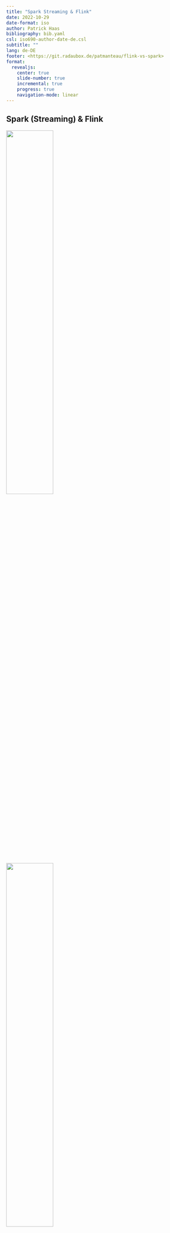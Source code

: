 ```yaml
---
title: "Spark Streaming & Flink"
date: 2022-10-29
date-format: iso
author: Patrick Haas
bibliography: bib.yaml
csl: iso690-author-date-de.csl
subtitle: ""
lang: de-DE
footer: <https://git.radaubox.de/patmanteau/flink-vs-spark>
format:
  revealjs:
    center: true
    slide-number: true
    incremental: true
    progress: true
    navigation-mode: linear
---
```


## Spark (Streaming) & Flink

::: {.r-stack fig-align="center"}
![](assets/streaming-arch.png){width="50%"}

![](assets/flink-header-logo.png){.fragment width="50%"}
:::

- Datenintegration: Daten in der richtigen Form an die richtigen Orte bringen
- lesen/transformieren/joinen/filtern/aggregieren/Modelle trainieren/evaluieren/schreiben
- Ausgabe sind _abgeleitete_ Datensätze: Suchindizes, Empfehlungen, aggregierte Metriken, materialisierte Views uvvm.

:::: {.notes}
Frameworks zur verteilten Verarbeitung großer Mengen von Daten
::::

## Spark (Streaming) & Flink

::::{.columns}
:::{.column}

- freie Software, Apache Software Foundation
- API: JVM/Python
- Anders als Hadoop: keine Zwischenergebnisse auf Platte
- Abstraktion: Fluss von Daten durch mehrere Verarbeitungsstufen

:::

:::{.column .fragment}

```mermaid
flowchart TD
    id1(flatMap) --> id6(filter) --> id2(map) --> id3(reduceByKey)
    id1 --> id4(filter) --> id99(flatMap) --> id5(map) --> id3
```

:::
::::

## Warum Spark & Flink?

- Datenintegration: Daten in der richtigen Form an die richtigen Stellen bringen
- lesen/transformieren/joinen/filtern/aggregieren/Modelle trainieren/evaluieren/schreiben
- Ausgabe sind _abgeleitete_ Datensätze: Suchindizes, Empfehlungen, aggregierte Metriken, materialisierte Views uvvm.

## Abgrenzung

::::{.columns}
:::{.column .fragment}

### Batch Processing

Analyse _beschränkter_ Datenmengen von _bekannter, endlicher_ Größe

Neue abgeleitete Ansichten können große Mengen historischer Daten erneut verarbeiten

:::
:::{.column .fragment}

### Stream Processing

Analyse _potenziell unbeschränkter_ Datenmengen, die _inkrementell_ eintreffen

Abgeleitete Ansichten reagieren mit geringer Verzögerung auf Veränderungen im Eingang

:::
::::

::: {.notes}
@Kleppmann_DesigningDataIntensive_2017, Kap. 10, 11, 12
- Fraud detection systems need to determine if the usage patterns of a credit card have unexpectedly changed, and block the card if it is likely to have been stolen.
- Trading systems need to examine price changes in a financial market and execute trades according to specified rules.
- Manufacturing systems need to monitor the status of machines in a factory, and quickly identify the problem if there is a malfunction.
- Military and intelligence systems need to track the activities of a potential aggressor, and raise the alarm if there are signs of an attack.
:::

## Stream Processing

- Abstraktion: Operationen als Knoten und Datenabhängigkeiten als Kanten eines Graphen
- Dataflow Computing oder reaktive Programmierung
- `f(x, y, z) = x * y + z`

```mermaid
%%| mermaid-theme: dark
graph LR;
    id1[x] --> id2[*];
    id3[y] --> id2; id2 --> id4(+)
    id5[z] --> id4
    id4 --> id6[out]
```

::: {.aside}
mehr Details: @Schwarzkopf_RemarkableUtility_2020
:::

## Stream Processing

```.python
# read data from text file
json_file = sc.textFile(r"ytmetadata.noid.json")
# split each line into words
words = json_file.flatMap(lambda line: line.split(" "))
# count the occurrence of each word
counts = words.map(lambda word: (word, 1)).reduceByKey(lambda a, b: a + b)
# save the counts to output
counts.saveAsTextFile("wordcount")
```

```mermaid
%%| darkMode: true
graph LR;
    id1[textFile] --> id2("flatMap(split)") --> id4("map(tuple)") --> id5("reduceByKey(+)") --> id6[saveAsTextFile];
```


## Stream Processing

```.python
# read data from text file
json_file = sc.textFile(r"ytmetadata.noid.json")
# split each line into words
words = json_file.flatMap(lambda line: line.split(" "))
# count the occurrence of each word
counts = words.map(lambda word: (word, 1)).reduceByKey(lambda a, b: a + b)
# save the counts to output
counts.saveAsTextFile("wordcount")
```

```mermaid
%%| darkMode: true
graph LR;
    id1[textFile] --> id2("flatMap(split)") --> id4("map(tuple)") --> id5("reduceByKey(+)") --> id6[saveAsTextFile];
```

## Stream Processing II

```python
# read data from text file
json_file = sc.textFile(r"ytmetadata.noid.json")
# split each line into words
words = json_file.flatMap(lambda line: line.split(" "))
# count the occurrence of each word
counts = words.map(lambda word: (word, 1)).reduceByKey(lambda a, b: a + b)
# save the counts to output
counts.saveAsTextFile("wordcount")
```

```dot

digraph G {
  margin=0.5; // either one (all) or two (hor,vert) numbers, in inches
  bgcolor="#ffffff00" // rgba in hex format
  rankdir=LR // other options would be RL, TB, BT
  compound=true // this enables logical arrow heads
  fontname="monoidregular" // should be a valid webfont
  node [
    // General rules for _all_ nodes
    label="" // Default label empty
    fontname=monoidregular // Quotes are not mandatory 
    labelloc=c // vert. centred labels
    margin="0.3,0.15" // side and top margin for text in nodes
    splines=true // allows curved arrows
    shape=rect
    style=rounded
    ];
  edge [
    minlen=2
  ];
  
  air[ // if you define nodes ahead of time you can add properties
      label="Airflow"
      group=g  
      // nodes in a group are aligned (direction depending on rank
    ]
  
  subgraph cluster_storage { 
    // if the id starts with cluster, it will have a box and label
    margin=19 // subgraph inherits margin from graph, bad
    style="filled,rounded,dotted"; // example of styles
    fillcolor="#00000012" // transparency stacks
    subgraph cluster_redshift {
     // Layout for nodes with images does not match when running
     // using the dot CLI, so wrap in a cluster
     label="Redshift"
     red[
      label=""
      // Images need to be made available to the graphviz object
      // I have provided a few
      image="i/aws/Amazon-Redshift.png"
      style=""
     ]
    }
    dat[label="Databricks"
      shape="cylinder"
      // https://graphviz.org/doc/info/shapes.html#polygon
      style=filled,
      fillcolor="#00ff0050"
      group=g
    ]
  }
  subgraph cluster_S3 {
    margin="" label=S3 style="filled,rounded,dotted" 
    fillcolor="#00000012"
    S3[style="" image="i/aws/Amazon-Simple-Storage-Service.png"]
  } 
  // could be a oneliner
  mail[
    image="i/fa/solid/envelope.png"
    style=""
    shape=none
  ]
  air -> mail
  air -> red [lhead=cluster_redshift] 
  // logical head of the arrow is outside the cluster
  air -> dat [lhead=cluster_storage]
  dat -> S3 [lhead=cluster_S3]
}

```


## Spark Streaming

- Batchframework, das Streamverarbeitung asymptotisch annähert
- Microbatching
![](assets/streaming-flow.png){width="60%"}
- Jeder Microbatch kann wie jeder andere Spark-Job nach Ausfall neu gestartet werden
- Exactly-once-Semantik
- Kompromiss: Overhead oder Latenz


::::: {.notes}
Microbatching: Typische Batchgröße ist ca. 1 Sekunde. 
Kürzere Batchzeit - mehr Scheduling und Koordination
Längere Batchzeit - höhere Latenzzeit (HFT: wenn ich die Rechner schon möglichst nah an die Börse stelle,
will ich evtl. nicht unbedingt auf Spark warten müssen)
:::::

## Flink

- Streamframework, das sich als Batchframework verkleiden kann
- Fehlertoleranz via Checkpointing: Regelmäßige Barrieren im Stream, ab denen nach Ausfall wieder aufgesetzt werden kann
- Die Quelle muss das unterstützen (bspw. Kafka)
- Exactly-once-Semantik

## Literatur

